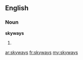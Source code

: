 ==English==

===Noun===
'''skyways'''

# {{plural of|[[skyway]]}}

[[ar:skyways]]
[[fr:skyways]]
[[my:skyways]]